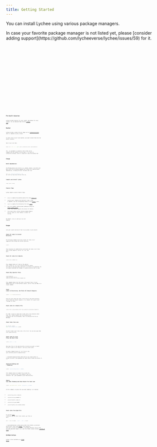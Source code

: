 ```yaml
---
title: Getting Started
---
```



You can install Lychee using various package managers.

<Aside>
  In case your favorite package manager is not listed yet, please [consider
  adding support](https://github.com/lycheeverse/lychee/issues/59) for it.
</Aside>

<Tabs>
  <TabItem label="Arch">
    <Code code="pacman -S lychee" lang="sh" />
  </TabItem>
  <TabItem label="Homebrew">
    <Code code="brew install lychee" lang="sh" />
  </TabItem>
  <TabItem label="Docker">
    <Code code="docker pull lycheeverse/lychee" lang="sh" />
  </TabItem>
  <TabItem label="NixOS">
    <Code code="nix-env -iA nixos.lychee" lang="sh" />
  </TabItem>
  <TabItem label="FreeBSD">
    <Code code="pkg install lychee" lang="sh" />
  </TabItem>
  <TabItem label="Scoop">
    <Code code="scoop install lychee" lang="sh" />
  </TabItem>
  <TabItem label="Snap">
    <Code code="sudo snap install lychee" lang="sh" />
  </TabItem>
  <TabItem label="OpenSUSE">
    <Code code="zypper in lychee" lang="sh" />
  </TabItem>
  <TabItem label="WinGet">
    <Code code="winget install lycheeverse.lychee" lang="sh" />
  </TabItem>
  <TabItem label="chocolatey">
    <Code code="choco install lychee" lang="sh" />
  </TabItem>
</Tabs>

## Pre-built binaries

Lychee provides binaries for Linux, macOS, and Windows for every release.
You can download them from the [releases page](https://github.com/lycheeverse/lychee/releases).

## Docker

Lychee provides a handy official image over at [lycheeverse/lychee](https://hub.docker.com/r/lycheeverse/lychee),
which is updated on every release.

To check files on your local machine, you need to mount them into the Docker
container.

Here's how to do that:

```bash
docker run --init -it -v `pwd`:/input lycheeverse/lychee /input/README.md
```

The `--init` parameter is passed so that lychee can be stopped
from the terminal. We also pass `-it` to start an interactive terminal, which
is required to show the progress bar.

## Cargo

### Build dependencies

On APT/dpkg-based Linux distros (e.g. Debian, Ubuntu, Linux Mint and Kali Linux) the following commands will install all required build dependencies, including the Rust toolchain and `cargo`:

```sh
curl -sSf '<https://sh.rustup.rs>' | sh
apt install gcc pkg-config libc6-dev libssl-dev
```

### Compile and install lychee

```sh
cargo install lychee
```

### Feature flags

Lychee supports several feature flags:

- `native-tls` enables the platform-native TLS crate [native-tls](https://crates.io/crates/native-tls).
- `vendored-openssl` compiles and statically links a copy of OpenSSL. See the corresponding feature of the [openssl](https://crates.io/crates/openssl) crate.
- `rustls-tls` enables the alternative TLS crate [rustls](https://crates.io/crates/rustls).
- `email-check` enables checking email addresses using the [check-if-email-exists](https://crates.io/crates/check-if-email-exists) crate. This feature requires the native-tls feature.
- `check_example_domains` allows checking example domains such as `example.com.` This feature is useful for testing.

By default, `native-tls` and `email-check` are enabled.

## Usage

Lets get a quick overview of how to use Lychee in your project.

### Check All Links In Current Directory

The following command _recursively_ checks all links in all supported files
inside the current directory.

```bash
lychee .
```

This traverses all subdirectories and checks the links in all files which lychee
supports, such as `.md`, `.html`, and more.

### Check All Links On A Website

```bash
lychee https://example.com
```

This command checks all links on the website `https://example.com`.
It is not recursive and only checks the links on the given page.
Recursion is currently not supported. You can however download the
sitemap of a website and use that as input.

### Check Only Specific Files

```bash
lychee README.md
lychee test.html info.txt
lychee test.html info.txt https://example.com
```

This command checks only the links in the given files.
It also demonstrates how to check multiple inputs, such as files and URLs
in a single command.

### Check Links In Directories, But Block All Network Requests

```bash
lychee --offline path/to/directory
```

This will only check the links in the files in the given directory and not make
any network requests. It is helpful for a quick local "linting" of files.

### Check Links In A Remote File

```bash
lychee https://raw.githubusercontent.com/lycheeverse/lychee/master/README.md
```

If a URL is given as input and it ends with a file extension other than `.html`,
lychee respects the file extension and interprets the file accordingly.
Here, we interpret the file as Markdown.

### Check links from `stdin`

```bash
cat test.md | lychee -
echo 'https://example.com' | lychee -
```

You don't need to put links into a file first. You can also pipe them into lychee
directly.

### Check Links In Local Files Via Shell Glob

```bash
lychee 'public/**/*.html'
```

Have many files in the same directory structure you want to check?
You don't need to list them all. Just use a shell glob!

The above command checks all `.html` files in the `public` directory and its
subdirectories.

:::note[Glob Expansion Rules]
Note that we use single quotes to prevent the shell from expanding the input
before lychee can process it.
:::

### Advanced Globbing And `~` Expansion

```bash
lychee '~/projects/big_project/\*_/README._'
```

This command checks all `README` files inside the `big_project` directory with
files ending in any file extension.
The `~` gets expanded to your home directory.

### Ignore Case When Globbing And Check Result For Each Link

```bash
lychee --glob-ignore-case --verbose '~/projects/\*_/[r]eadme._'
```

In this command, we ignore the case when globbing, so it matches

- `~/projects/my_project_/readme.md`
- `~/projects/cool_app_/README.txt`
- `~/projects/website_/readme.rst`
- `~/projects/rust_game_/README`
- `~/projects/python_script_/Readme.markdown`

### Check Links From Epub File

If you have [atool](https://www.nongnu.org/atool) installed, you can check links inside `.epub` files as well!

```bash
acat -F zip {file.epub} "_.xhtml" "_.html" | lychee -
```

:::caution[Attention]
lychee parses other file formats as plaintext and extracts links using [linkify](https://github.com/robinst/linkify).
This generally works well if there are no format- or encoding
specifics, but in case you need dedicated support for a new file format, please
consider [creating an issue](https://github.com/lycheeverse/lychee/issues).
:::

[atool]: https://www.nongnu.org/atool
[linkify]: https://github.com/robinst/linkify
[issue]: https://github.com/lycheeverse/lychee/issues

## GitHub Action

Lychee is also available as a [GitHub Action](https://github.com/lycheeverse/lychee-action/).
